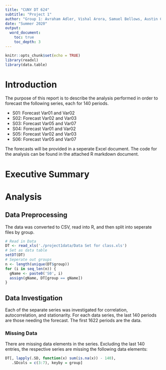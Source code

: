 ```yaml
---
title: "CUNY DT 624"
subtitle: "Project 1"
author: "Group 1: Avraham Adler, Vishal Arora, Samuel Bellows, Austin Chan"
date: "Summer 2020"
output:
  word_document:
    toc: true
    toc_depth: 3
---
```


```r
knitr::opts_chunk$set(echo = TRUE)
library(readxl)
library(data.table)
```

# Introduction
The purpose of this report is to describe the analysis performed in order to
forecast the following series, each for 140 periods.

 * S01: Forecast Var01 and Var02
 * S02: Forecast Var02 and Var03
 * S03: Forecast Var05 and Var07
 * S04: Forecast Var01 and Var02
 * S05: Forecast Var02 and Var03
 * S06: Forecast Var05 and Var07
 
The forecasts will be provided in a seperate Excel document. The code for the
analysis can be found in the attached R markdown document.

# Executive Summary

# Analysis
## Data Preprocessing
The data was converted to CSV, read into R, and then split into seperate files
by group.
```r
# Read in Data
DT <- read_xls('./project1data/Data Set for class.xls')
# Set as data table
setDT(DT)
# Seperate out groups
n <- length(unique(DT$group))
for (i in seq_len(n)) {
  gName <- paste0('S0', i)
  assign(gName, DT[group == gName])
}
```

## Data Investigation
Each of the separate series was investigated for correlation, autocorrelation,
and stationarity. For each data series, the last 140 periods are those needing
the forecast. The first 1622 periods are the data.

### Missing Data
There are missing data elements in the series. Excluding the last 140 entries,
the respective series are missing the following data elements:
```r
DT[, lapply(.SD, function(x) sum(is.na(x)) - 140),
   .SDcols = c(3:7), keyby = group] 
```